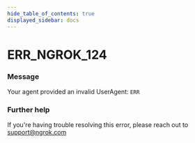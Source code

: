 ```yaml
---
hide_table_of_contents: true
displayed_sidebar: docs
---
```



# ERR_NGROK_124

### Message

Your agent provided an invalid UserAgent: `ERR`

### Further help

If you're having trouble resolving this error, please reach out to [support@ngrok.com](mailto:support@ngrok.com?subject=Help%20with%20ERR_NGROK_124)

<ErrorDetails error="err_ngrok_124" />
